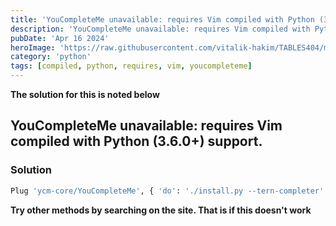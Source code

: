 ```yaml
---
title: 'YouCompleteMe unavailable: requires Vim compiled with Python (3.6.0+) support.'
description: 'YouCompleteMe unavailable: requires Vim compiled with Python (3.6.0+) support.'
pubDate: 'Apr 16 2024'
heroImage: 'https://raw.githubusercontent.com/vitalik-hakim/TABLES404/main/error_b/python.jpg'
category: 'python'
tags: [compiled, python, requires, vim, youcompleteme]
---
```


**The solution for this is noted below**

## YouCompleteMe unavailable: requires Vim compiled with Python (3.6.0+) support.

### Solution

```python
Plug 'ycm-core/YouCompleteMe', { 'do': './install.py --tern-completer' }
```

**Try other methods by searching on the site. That is if this doesn't work**
